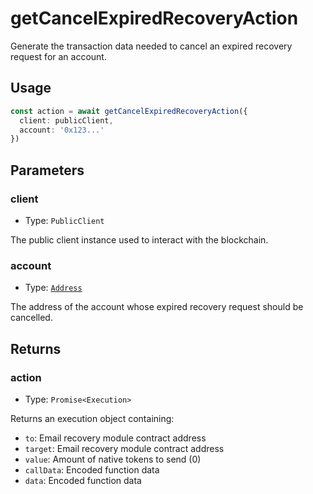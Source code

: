 # getCancelExpiredRecoveryAction

Generate the transaction data needed to cancel an expired recovery request for an account.

## Usage

```typescript
const action = await getCancelExpiredRecoveryAction({
  client: publicClient,
  account: '0x123...'
})
```

## Parameters

### client

- Type: `PublicClient`

The public client instance used to interact with the blockchain.

### account

- Type: [`Address`](https://viem.sh/docs/glossary/types#address)

The address of the account whose expired recovery request should be cancelled.

## Returns

### action

- Type: `Promise<Execution>`

Returns an execution object containing:
- `to`: Email recovery module contract address
- `target`: Email recovery module contract address
- `value`: Amount of native tokens to send (0)
- `callData`: Encoded function data
- `data`: Encoded function data